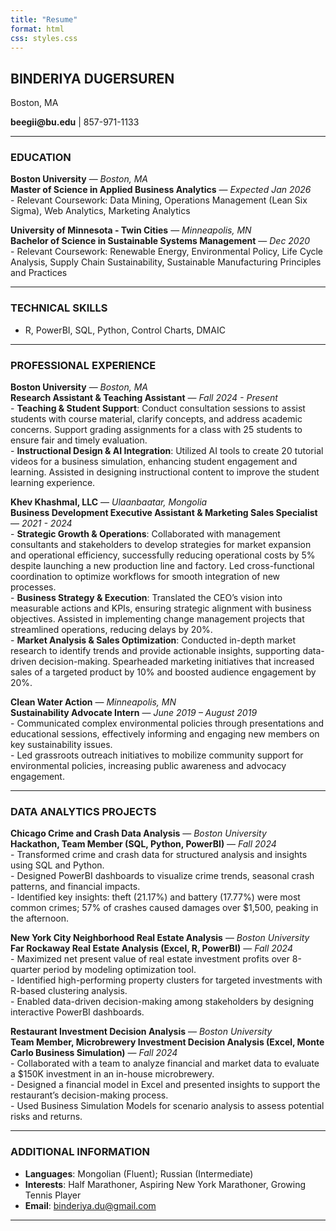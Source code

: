 ```yaml
---
title: "Resume"
format: html
css: styles.css
---
```


## **BINDERIYA DUGERSUREN**  
Boston, MA  

**beegii@bu.edu** | 857-971-1133   

---

### **EDUCATION**

**Boston University** — *Boston, MA*  
**Master of Science in Applied Business Analytics** — *Expected Jan 2026*  
- Relevant Coursework: Data Mining, Operations Management (Lean Six Sigma), Web Analytics, Marketing Analytics

**University of Minnesota - Twin Cities** — *Minneapolis, MN*  
**Bachelor of Science in Sustainable Systems Management** — *Dec 2020*  
- Relevant Coursework: Renewable Energy, Environmental Policy, Life Cycle Analysis, Supply Chain Sustainability, Sustainable Manufacturing Principles and Practices

---

### **TECHNICAL SKILLS**
- R, PowerBI, SQL, Python, Control Charts, DMAIC

---

### **PROFESSIONAL EXPERIENCE**

**Boston University** — *Boston, MA*  
**Research Assistant & Teaching Assistant** — *Fall 2024 - Present*  
- **Teaching & Student Support**: Conduct consultation sessions to assist students with course material, clarify concepts, and address academic concerns. Support grading assignments for a class with 25 students to ensure fair and timely evaluation.  
- **Instructional Design & AI Integration**: Utilized AI tools to create 20 tutorial videos for a business simulation, enhancing student engagement and learning. Assisted in designing instructional content to improve the student learning experience.

**Khev Khashmal, LLC** — *Ulaanbaatar, Mongolia*  
**Business Development Executive Assistant & Marketing Sales Specialist** — *2021 - 2024*  
- **Strategic Growth & Operations**: Collaborated with management consultants and stakeholders to develop strategies for market expansion and operational efficiency, successfully reducing operational costs by 5% despite launching a new production line and factory. Led cross-functional coordination to optimize workflows for smooth integration of new processes.  
- **Business Strategy & Execution**: Translated the CEO’s vision into measurable actions and KPIs, ensuring strategic alignment with business objectives. Assisted in implementing change management projects that streamlined operations, reducing delays by 20%.  
- **Market Analysis & Sales Optimization**: Conducted in-depth market research to identify trends and provide actionable insights, supporting data-driven decision-making. Spearheaded marketing initiatives that increased sales of a targeted product by 10% and boosted audience engagement by 20%.

**Clean Water Action** — *Minneapolis, MN*  
**Sustainability Advocate Intern** — *June 2019 – August 2019*  
- Communicated complex environmental policies through presentations and educational sessions, effectively informing and engaging new members on key sustainability issues.  
- Led grassroots outreach initiatives to mobilize community support for environmental policies, increasing public awareness and advocacy engagement.

---

### **DATA ANALYTICS PROJECTS**

**Chicago Crime and Crash Data Analysis** — *Boston University*  
**Hackathon, Team Member (SQL, Python, PowerBI)** — *Fall 2024*  
- Transformed crime and crash data for structured analysis and insights using SQL and Python.  
- Designed PowerBI dashboards to visualize crime trends, seasonal crash patterns, and financial impacts.  
- Identified key insights: theft (21.17%) and battery (17.77%) were most common crimes; 57% of crashes caused damages over $1,500, peaking in the afternoon.

**New York City Neighborhood Real Estate Analysis** — *Boston University*  
**Far Rockaway Real Estate Analysis (Excel, R, PowerBI)** — *Fall 2024*  
- Maximized net present value of real estate investment profits over 8-quarter period by modeling optimization tool.  
- Identified high-performing property clusters for targeted investments with R-based clustering analysis.  
- Enabled data-driven decision-making among stakeholders by designing interactive PowerBI dashboards.

**Restaurant Investment Decision Analysis** — *Boston University*  
**Team Member, Microbrewery Investment Decision Analysis (Excel, Monte Carlo Business Simulation)** — *Fall 2024*  
- Collaborated with a team to analyze financial and market data to evaluate a $150K investment in an in-house microbrewery.  
- Designed a financial model in Excel and presented insights to support the restaurant’s decision-making process.  
- Used Business Simulation Models for scenario analysis to assess potential risks and returns.

---

### **ADDITIONAL INFORMATION**

- **Languages**: Mongolian (Fluent); Russian (Intermediate)  
- **Interests**: Half Marathoner, Aspiring New York Marathoner, Growing Tennis Player  
- **Email**: [binderiya.du@gmail.com](mailto:binderiya.du@gmail.com)

---



